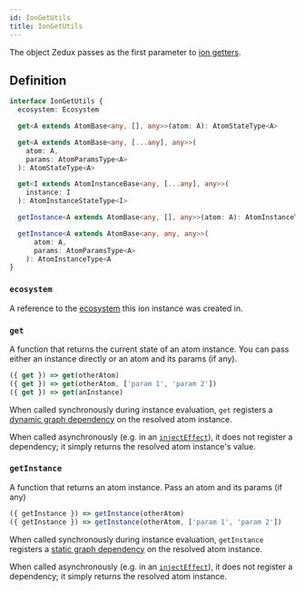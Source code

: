 ```yaml
---
id: IonGetUtils
title: IonGetUtils
---
```


The object Zedux passes as the first parameter to [ion getters](../factories/ion#get).

## Definition

```ts
interface IonGetUtils {
  ecosystem: Ecosystem

  get<A extends AtomBase<any, [], any>>(atom: A): AtomStateType<A>

  get<A extends AtomBase<any, [...any], any>>(
    atom: A,
    params: AtomParamsType<A>
  ): AtomStateType<A>

  get<I extends AtomInstanceBase<any, [...any], any>>(
    instance: I
  ): AtomInstanceStateType<I>

  getInstance<A extends AtomBase<any, [], any>>(atom: A): AtomInstanceType<A>

  getInstance<A extends AtomBase<any, any, any>>(
      atom: A,
      params: AtomParamsType<A>
    ): AtomInstanceType<A
}
```

### `ecosystem`

A reference to the [ecosystem](../classes/Ecosystem) this ion instance was created in.

### `get`

A function that returns the current state of an atom instance. You can pass either an instance directly or an atom and its params (if any).

```ts
({ get }) => get(otherAtom)
({ get }) => get(otherAtom, ['param 1', 'param 2'])
({ get }) => get(anInstance)
```

When called synchronously during instance evaluation, `get` registers a [dynamic graph dependency](../glossary#dynamicgraphdependency) on the resolved atom instance.

When called asynchronously (e.g. in an [`injectEffect`](../injectors/injectEffect)), it does not register a dependency; it simply returns the resolved atom instance's value.

### `getInstance`

A function that returns an atom instance. Pass an atom and its params (if any)

```ts
({ getInstance }) => getInstance(otherAtom)
({ getInstance }) => getInstance(otherAtom, ['param 1', 'param 2'])
```

When called synchronously during instance evaluation, `getInstance` registers a [static graph dependency](../glossary#staticgraphdependency) on the resolved atom instance.

When called asynchronously (e.g. in an [`injectEffect`](../injectors/injectEffect)), it does not register a dependency; it simply returns the resolved atom instance.
